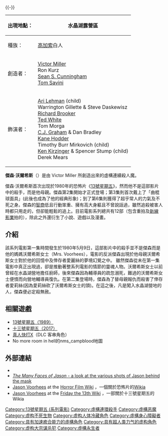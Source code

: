 {{noteTA
|T=zh-cn:面具杰森魔; zh-tw:面具殺人魔傑森; zh-hk:面具殺手積遜;
|1=zh-cn:杰森; zh-tw:傑森; zh-hk:積遜;
|2=zh-cn:沃尔希斯; zh-tw:沃爾希斯; zh-hk:禾希斯;
}}
{{roughtranslation|time=2014-10-03T22:54:35+00:00}}{{-}}
{| class="infobox" style="width: 25em; font-size: 90%; text-align: left"
|-
! 出現地點：
|水晶湖露營區
|-
! 種族：
| [[高加索|高加索]]白人
|-
! 創造者：
| [[Victor_Miller_(writer)|Victor Miller]]<br />Ron Kurz<br />[[Sean_S._Cunningham|Sean S. Cunningham]]<br />[[Tom_Savini|Tom Savini]]
|-
! 飾演者：
| [[Ari_Lehman|Ari Lehman]] (child)<br />Warrington Gillette & Steve Daskewisz<br />[[Richard_Brooker|Richard Brooker]]<br />[[Ted_White_(stuntman)|Ted White]]<br /> Tom Morga <br />[[C.J._Graham|C.J. Graham]] & Dan Bradley<br />[[Kane_Hodder|Kane Hodder]]<br />Timothy Burr Mirkovich (child)<br />[[Ken_Kirzinger|Ken Kirzinger]] & Spencer Stump (child)<br />Derek Mears
|}
'''傑森·沃爾希斯'''（{{lang-en|Jason Voorhees}}）是由 Victor Miller 所創造出來的虛構連續殺人魔。

傑森·沃爾希斯首次出现於1980年的恐怖片《[[十三號星期五_(電影)|13號星期五]]》，然而他不是這部影片中的殺手，而是他母親。傑森第2集開始才正式登場；第3集則首次戴上了「曲棍球面具」(此後也成為了他的經典形象)；到了第6集則獲得了超乎常人的力氣及不死之身。傑森的[[智商|智商]]低且行動笨重、擁有高大身軀且不曾說話過，雖然追殺被害人時都只用走的，但卻能輕鬆的追上。目前電影系列總共有12部（包含重拍及[[新線影業|新線影業]]拍的），除此之外還衍生了小說、遊戲以及漫畫。

== 介紹 ==
{{Reflist}}
該系列電影第一集時間發生於1980年5月9日，這部影片中的殺手並不是傑森而是他的媽媽沃爾希斯女士（Mrs. Voorhees），電影的反派傑森出現於他母親沃爾希斯女士對於他的回憶中及倖存者愛麗絲的夢境幻覺之中。 雖然傑森從未在第一集電影中真正出現過，卻是推動著整系列電影的情節的靈魂人物。沃爾希斯女士以前曾經在水晶湖營地擔任廚師，後來傑森因為輔導員的疏忽溺死，難過的沃爾希斯女士便憤而向營地輔導員復仇。在第二集登場時，傑森為了替母親報仇而殺害了倖存者愛莉絲(因為愛莉絲砍了沃爾希斯女士的頭)。在這之後，凡是闖入水晶湖營地的人，傑森便必定殺無赦。

== 相關遊戲 ==
* [[13號星期五_(遊戲)|13號星期五（1989）]]
* [[十三號星期五_(遊戲)|十三號星期五（2017）]]
*[[真人快打X|真人快打X]]（DLC 客串角色）
*No more room in hell的nms_campblood地圖

== 外部連結 ==
* {{imdb character|0002146}}
* [http://x-entertainment.com/halloween/2004/october25/ ''The Many Faces of Jason'' - a look at the various shots of Jason behind the mask]{{Dead link|date=2018年9月 |bot=InternetArchiveBot |fix-attempted=yes }}
* [[Wikia:Horrormovies:Jason_Voorhees|Jason Voorhees]] at the [http://horrormovies.wikia.com Horror Film Wiki] {{Wayback|url=http://horrormovies.wikia.com/ |date=20080820111216 }}，一個關於恐怖片的[[Wikia|Wikia]]
* [[Wikia:Scratchpad:Jason_Voorhees|Jason Voorhees]] at the [http://scratchpad.wikia.com/wiki/Friday_the_13th_Wiki Friday the 13th Wiki] {{Wayback|url=http://scratchpad.wikia.com/wiki/Friday_the_13th_Wiki |date=20160304050835 }}，一部關於十三號星期五的Wikia

{{DEFAULTSORT:Voorhees, Jason}}

[[Category:13號星期五_(系列電影)|Category:13號星期五 (系列電影)]]
[[Category:虛構連環殺手|Category:虛構連環殺手]]
[[Category:虛構恶魔|Category:虛構恶魔]]
[[Category:虚构不死生物|Category:虚构不死生物]]
[[Category:虚构人体冷藏角色|Category:虚构人体冷藏角色]]
[[Category:虛構身心障礙者|Category:虛構身心障礙者]]
[[Category:具有加速癒合能力的虛構角色|Category:具有加速癒合能力的虛構角色]]
[[Category:具有超人类力气的虚构角色|Category:具有超人类力气的虚构角色]]
[[Category:虚构大宗谋杀犯|Category:虚构大宗谋杀犯]]
[[Category:虛構永生者|Category:虛構永生者]]